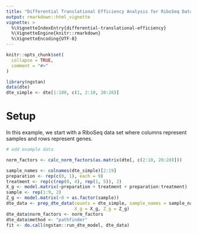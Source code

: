 ```yaml
---
title: "Differential Translational Efficiency Analysis for RiboSeq Data"
output: rmarkdown::html_vignette
vignette: >
  %\VignetteIndexEntry{differential-translational-efficiency}
  %\VignetteEngine{knitr::rmarkdown}
  %\VignetteEncoding{UTF-8}
---
```


```r
knitr::opts_chunk$set(
  collapse = TRUE,
  comment = "#>"
)
```

```r
library(ngstan)
data(dte)
dte_simple <- dte[1:100, c(1, 2:10, 20:28)]
```

# Setup

In this example, we start with a RiboSeq data set where columns represent samples
and rows represent genes. 
```r
# add example data

```
```r
norm_factors <- calc_norm_factors(as.matrix(dte[, c(2:10, 20:28)]))

sample_names <- colnames(dte_simple)[2:19]
preparation <- rep(c(0, 1), each = 9)
treatment <- rep(c(rep(0, 4), rep(1, 5)), 2)
X_g <- model.matrix(~preparation + treatment + preparation:treatment)
sample <- rep(1:9, 2)
Z_g <- model.matrix(~0 + as.factor(sample))
dte_data <- prep_dte_data(counts = dte_simple, sample_names = sample_names,
                          X_g = X_g, Z_g = Z_g)
dte_data$norm_factors <- norm_factors
dte_data$method <- "pathfinder"
fit <- do.call(ngstan::run_dte_model, dte_data)
```

